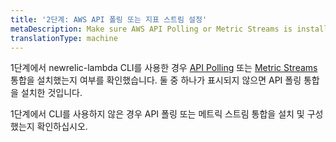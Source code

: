 ```yaml
---
title: '2단계: AWS API 폴링 또는 지표 스트림 설정'
metaDescription: Make sure AWS API Polling or Metric Streams is installed before you enable New Relic's AWS Lambda monitoring.
translationType: machine
---
```


1단계에서 newrelic-lambda CLI를 사용한 경우 [API Polling](/docs/infrastructure/amazon-integrations/connect/connect-aws-new-relic-infrastructure-monitoring) 또는 [Metric Streams](/docs/infrastructure/amazon-integrations/connect/aws-metric-stream) 통합을 설치했는지 여부를 확인했습니다. 둘 중 하나가 표시되지 않으면 API 폴링 통합을 설치한 것입니다.

1단계에서 CLI를 사용하지 않은 경우 API 폴링 또는 메트릭 스트림 통합을 설치 및 구성했는지 확인하십시오.

<InstallFeedback/>